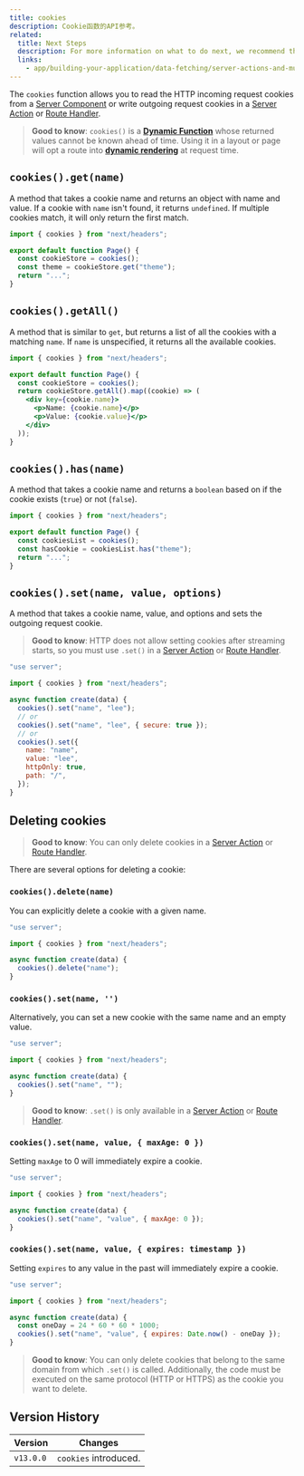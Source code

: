 ```yaml
---
title: cookies
description: Cookie函数的API参考。
related:
  title: Next Steps
  description: For more information on what to do next, we recommend the following sections
  links:
    - app/building-your-application/data-fetching/server-actions-and-mutations
---
```


The `cookies` function allows you to read the HTTP incoming request cookies from a [Server Component](/docs/app/building-your-application/rendering/server-components) or write outgoing request cookies in a [Server Action](/docs/app/building-your-application/data-fetching/server-actions-and-mutations) or [Route Handler](/docs/app/building-your-application/routing/route-handlers).

> **Good to know**: `cookies()` is a **[Dynamic Function](/docs/app/building-your-application/rendering/server-components#server-rendering-strategies#dynamic-functions)** whose returned values cannot be known ahead of time. Using it in a layout or page will opt a route into **[dynamic rendering](/docs/app/building-your-application/rendering/server-components#dynamic-rendering)** at request time.

## `cookies().get(name)`

A method that takes a cookie name and returns an object with name and value. If a cookie with `name` isn't found, it returns `undefined`. If multiple cookies match, it will only return the first match.

```jsx filename="app/page.js"
import { cookies } from "next/headers";

export default function Page() {
  const cookieStore = cookies();
  const theme = cookieStore.get("theme");
  return "...";
}
```

## `cookies().getAll()`

A method that is similar to `get`, but returns a list of all the cookies with a matching `name`. If `name` is unspecified, it returns all the available cookies.

```jsx filename="app/page.js"
import { cookies } from "next/headers";

export default function Page() {
  const cookieStore = cookies();
  return cookieStore.getAll().map((cookie) => (
    <div key={cookie.name}>
      <p>Name: {cookie.name}</p>
      <p>Value: {cookie.value}</p>
    </div>
  ));
}
```

## `cookies().has(name)`

A method that takes a cookie name and returns a `boolean` based on if the cookie exists (`true`) or not (`false`).

```jsx filename="app/page.js"
import { cookies } from "next/headers";

export default function Page() {
  const cookiesList = cookies();
  const hasCookie = cookiesList.has("theme");
  return "...";
}
```

## `cookies().set(name, value, options)`

A method that takes a cookie name, value, and options and sets the outgoing request cookie.

> **Good to know**: HTTP does not allow setting cookies after streaming starts, so you must use `.set()` in a [Server Action](/docs/app/building-your-application/data-fetching/server-actions-and-mutations) or [Route Handler](/docs/app/building-your-application/routing/route-handlers).

```js filename="app/actions.js"
"use server";

import { cookies } from "next/headers";

async function create(data) {
  cookies().set("name", "lee");
  // or
  cookies().set("name", "lee", { secure: true });
  // or
  cookies().set({
    name: "name",
    value: "lee",
    httpOnly: true,
    path: "/",
  });
}
```

## Deleting cookies

> **Good to know**: You can only delete cookies in a [Server Action](/docs/app/building-your-application/data-fetching/server-actions-and-mutations) or [Route Handler](/docs/app/building-your-application/routing/route-handlers).

There are several options for deleting a cookie:

### `cookies().delete(name)`

You can explicitly delete a cookie with a given name.

```js filename="app/actions.js"
"use server";

import { cookies } from "next/headers";

async function create(data) {
  cookies().delete("name");
}
```

### `cookies().set(name, '')`

Alternatively, you can set a new cookie with the same name and an empty value.

```js filename="app/actions.js"
"use server";

import { cookies } from "next/headers";

async function create(data) {
  cookies().set("name", "");
}
```

> **Good to know**: `.set()` is only available in a [Server Action](/docs/app/building-your-application/data-fetching/server-actions-and-mutations) or [Route Handler](/docs/app/building-your-application/routing/route-handlers).

### `cookies().set(name, value, { maxAge: 0 })`

Setting `maxAge` to 0 will immediately expire a cookie.

```js filename="app/actions.js"
"use server";

import { cookies } from "next/headers";

async function create(data) {
  cookies().set("name", "value", { maxAge: 0 });
}
```

### `cookies().set(name, value, { expires: timestamp })`

Setting `expires` to any value in the past will immediately expire a cookie.

```js filename="app/actions.js"
"use server";

import { cookies } from "next/headers";

async function create(data) {
  const oneDay = 24 * 60 * 60 * 1000;
  cookies().set("name", "value", { expires: Date.now() - oneDay });
}
```

> **Good to know**: You can only delete cookies that belong to the same domain from which `.set()` is called. Additionally, the code must be executed on the same protocol (HTTP or HTTPS) as the cookie you want to delete.

## Version History

| Version   | Changes               |
| --------- | --------------------- |
| `v13.0.0` | `cookies` introduced. |
